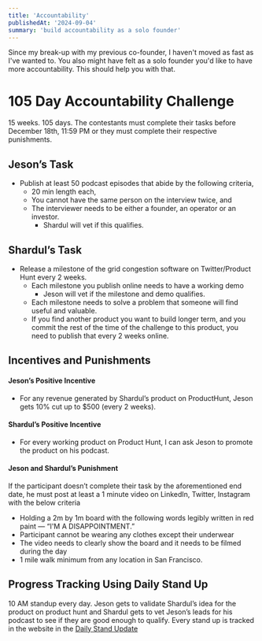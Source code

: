 ```yaml
---
title: 'Accountability'
publishedAt: '2024-09-04'
summary: 'build accountability as a solo founder'
---
```


Since my break-up with my previous co-founder, I haven't moved as fast as I've wanted to. You also might have felt as a solo founder you'd like to have more accountability. This should help you with that. 

# 105 Day Accountability Challenge
15 weeks. 105 days. The contestants must complete their tasks before December 18th, 11:59 PM or they must complete their respective punishments. 

## Jeson’s Task

- Publish at least 50 podcast episodes that abide by the following criteria,
    - 20 min length each,
    - You cannot have the same person on the interview twice, and
    - The interviewer needs to be either a founder, an operator or an investor.
        - Shardul will vet if this qualifies.

## Shardul’s Task

- Release a milestone of the grid congestion software on Twitter/Product Hunt every 2 weeks.
    - Each milestone you publish online needs to have a working demo
        - Jeson will vet if the milestone and demo qualifies.
    - Each milestone needs to solve a problem that someone will find useful and valuable.
    - If you find another product you want to build longer term, and you commit the rest of the time of the challenge to this product, you need to publish that every 2 weeks online. 

## Incentives and Punishments

#### Jeson’s Positive Incentive

- For any revenue generated by Shardul’s product on ProductHunt, Jeson gets 10% cut up to $500 (every 2 weeks).

#### Shardul’s Positive Incentive

- For every working product on Product Hunt, I can ask Jeson to promote the product on his podcast.

#### Jeson and Shardul’s Punishment

If the participant doesn’t complete their task by the aforementioned end date, he must post at least a 1 minute video on LinkedIn, Twitter, Instagram with the below criteria

- Holding a 2m by 1m board with the following words legibly written in red paint — “I'M A DISAPPOINTMENT.”
- Participant cannot be wearing any clothes except their underwear
- The video needs to clearly show the board and it needs to be filmed during the day
- 1 mile walk minimum from any location in San Francisco.


## Progress Tracking Using Daily Stand Up

10 AM standup every day. Jeson gets to validate Shardul’s idea for the product on product hunt and Shardul gets to vet Jeson’s leads for his podcast to see if they are good enough to qualify. Every stand up is tracked in the website in the [Daily Stand Update](https://www.notion.so/e59785cd153748c98ae2015c7e966f66?pvs=21)